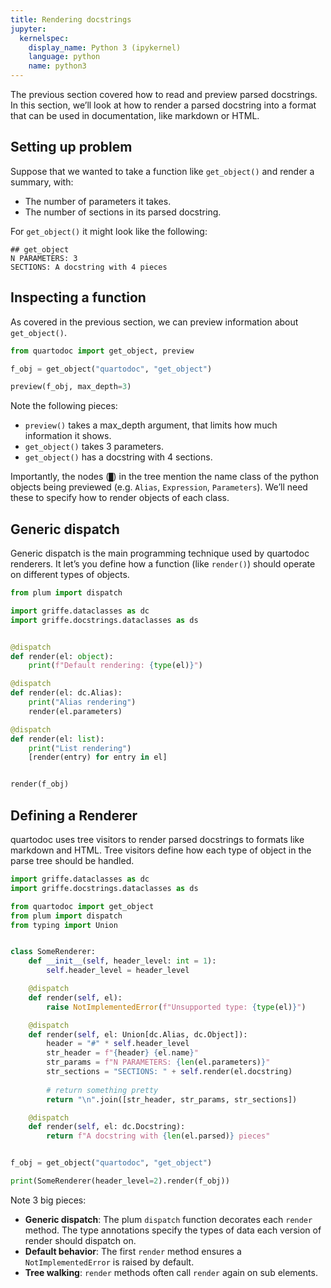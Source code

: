 ```yaml
---
title: Rendering docstrings
jupyter:
  kernelspec:
    display_name: Python 3 (ipykernel)
    language: python
    name: python3
---
```


The previous section covered how to read and preview parsed docstrings.
In this section, we'll look at how to render a parsed docstring into a format
that can be used in documentation, like markdown or HTML.

## Setting up problem

Suppose that we wanted to take a function like `get_object()` and render a summary, with:

* The number of parameters it takes.
* The number of sections in its parsed docstring.

For `get_object()` it might look like the following:

```
## get_object
N PARAMETERS: 3
SECTIONS: A docstring with 4 pieces
```

## Inspecting a function

As covered in the previous section, we can preview information about `get_object()`.

```python
from quartodoc import get_object, preview

f_obj = get_object("quartodoc", "get_object")

preview(f_obj, max_depth=3)
```

Note the following pieces:

* `preview()` takes a max_depth argument, that limits how much information it shows.
* `get_object()` takes 3 parameters.
* `get_object()` has a docstring with 4 sections.

Importantly, the nodes (`█`) in the tree mention the name class of the python objects
being previewed (e.g. `Alias`, `Expression`, `Parameters`).
We'll need these to specify how to render objects of each class.

## Generic dispatch

Generic dispatch is the main programming technique used by quartodoc renderers.
It let's you define how a function (like `render()`) should operate on different
types of objects.

```python
from plum import dispatch

import griffe.dataclasses as dc
import griffe.docstrings.dataclasses as ds


@dispatch
def render(el: object):
    print(f"Default rendering: {type(el)}")

@dispatch
def render(el: dc.Alias):
    print("Alias rendering")
    render(el.parameters)

@dispatch
def render(el: list):
    print("List rendering")
    [render(entry) for entry in el]


render(f_obj)
```

## Defining a Renderer

quartodoc uses tree visitors to render parsed docstrings to formats like markdown and HTML.
Tree visitors define how each type of object in the parse tree should be handled.

```python
import griffe.dataclasses as dc
import griffe.docstrings.dataclasses as ds

from quartodoc import get_object
from plum import dispatch
from typing import Union


class SomeRenderer:
    def __init__(self, header_level: int = 1):
        self.header_level = header_level

    @dispatch
    def render(self, el):
        raise NotImplementedError(f"Unsupported type: {type(el)}")

    @dispatch
    def render(self, el: Union[dc.Alias, dc.Object]):
        header = "#" * self.header_level
        str_header = f"{header} {el.name}"
        str_params = f"N PARAMETERS: {len(el.parameters)}"
        str_sections = "SECTIONS: " + self.render(el.docstring)
        
        # return something pretty
        return "\n".join([str_header, str_params, str_sections])

    @dispatch
    def render(self, el: dc.Docstring):
        return f"A docstring with {len(el.parsed)} pieces"


f_obj = get_object("quartodoc", "get_object")

print(SomeRenderer(header_level=2).render(f_obj))
```

Note 3 big pieces:

* **Generic dispatch**: The plum `dispatch` function decorates each `render` method. The type annotations
  specify the types of data each version of render should dispatch on.
* **Default behavior**: The first `render` method ensures a `NotImplementedError` is raised by default.
* **Tree walking**: `render` methods often call `render` again on sub elements.


